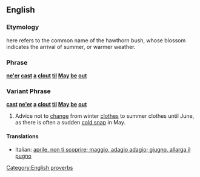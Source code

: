 ==English==

===Etymology===
{{term||May}} here refers to the common name of the hawthorn bush, whose blossom indicates the arrival of summer, or warmer weather.

===Phrase===
'''[[ne'er]] [[cast]] [[a]] [[clout]] [[til]] [[May]] [[be]] [[out]]'''
===Variant Phrase===
'''[[cast]] [[ne'er]] [[a]] [[clout]] [[til]] [[May]] [[be]] [[out]]'''

# {{idiomatic|proverb|regional}} Advice not to [[change]] from winter [[clothes]] to summer clothes until June, as there is often a sudden [[cold snap]] in May.

====Translations====
<!-- not literal, but conveying the same idea -->
* Italian: [[aprile, non ti scoprire; maggio, adagio adagio; giugno, allarga il pugno]]

[[Category:English proverbs]]